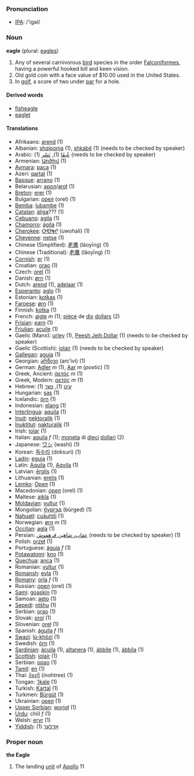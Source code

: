 === Pronunciation ===
*[[w:IPA|IPA]]: /'igəl/

=== Noun ===
'''eagle''' (plural: [[eagles]])

# Any of several carnivorous [[bird]] species in the order [[Falconiformes]], having a powerful hooked bill and keen vision.
# Old gold coin with a face value of $10.00 used in the United States.
# In [[golf]], a score of two under [[par]] for a hole.

==== Derived words ====
* [[fisheagle]]
* [[eaglet]]

==== Translations ====
*Afrikaans: [[arend]] (1)
*Albanian: [[shqiponja]] (1), [[shkabë]] (1) (needs to be checked by speaker)
*Arabic: [[عُبقَا]] (1), [[نَسْر]] (1) (needs to be checked by speaker)
*Armenian: [[Արծիվ]] (1)
*[[Aymara]]: [[paca]] (1)
*Azeri: [[qartal]] (1)
*[[Basque]]: [[arrano]] (1)
*Belarusian: [[арол]]/[[aroł]] (1)
*[[Breton]]: [[erer]] (1)
*Bulgarian: [[орел]] (orel) (1)
*[[Bemba]]: [[lubambe]] (1)
*[[Catalan]]: [[àliga]]??? (1)
*[[Cebuano]]: [[agila]] (1)
*[[Chamorro]]: [[ágila]] (1)
*[[Cherokee]]: [[ᎤᏬᎭᎵ]] (uwohali) (1)
*[[Cheyenne]]: [[netse]] (1)
*Chinese (Simplified): [[老鹰]] (lǎoyīng) (1)
*Chinese (Traditional): [[老鷹]] (lǎoyīng) (1)
*[[Cornish]]: [[er]] (1)
*Croatian: [[orao]] (1)
*Czech: [[orel]] (1)
*Danish: [[ørn]] (1)
*Dutch: [[arend]] (1), [[adelaar]] (1)
*[[Esperanto]]: [[aglo]] (1)
*Estonian: [[kotkas]] (1)
*[[Faroese]]: [[ørn]] (1)
*Finnish: [[kotka]] (1)
*French: [[aigle]] ''m'' (1); [[pièce]] de [[dix]] [[dollar]]s (2)
*[[Frisian]]: [[earn]] (1)
*[[Friulian]]: [[acuile]] (1)
*Gaelic (Manx): [[urley]] (1), [[Peesh Jeih Dollar]] (1) (needs to be checked by speaker)
*Gaelic (Scottish): [[iolair]] (1) (needs to be checked by speaker)
*[[Gallegan]]: [[aguia]] (1)
*Georgian: [[არწივი]] (arc’ivi) (1)
*German: [[Adler]] ''m'' (1), [[Aar]] ''m'' (''poetic'') (1)
*Greek, Ancient: [[ἀετός]] ''m'' (1)
*Greek, Modern: [[αετός]] ''m'' (1)
*Hebrew: [[עיט]] (1), [[נשר]] (1)
*Hungarian: [[sas]] (1)
*Icelandic: [[örn]] (1)
*Indonesian: [[elang]] (1)
*[[Interlingua]]: [[aquila]] (1)
*[[Inuit]]: [[nektoralik]] (1)
*[[Inuktitut]]: [[nakturalik]] (1)
*Irish: [[iolar]] (1)
*Italian: [[aquila]] ''f'' (1); [[moneta]] di [[dieci]] [[dollaro|dollari]] (2)
*Japanese: [[ワシ]] (washi) (1)
*Korean: [[독수리]] (doksuri) (1)
*[[Ladin]]: [[eguia]] (1)
*Latin: [[Aquila]] (1), [[Aqvila]] (1)
*Latvian: [[ērglis]] (1)
*Lithuanian: [[erelis]] (1)
*[[Lemko]]: [[Орел]]  (1)
*Macedonian: [[орел]] (orel) (1)
*Maltese: [[ajkla]] (1)
*[[Moldavian]]: [[vultur]] (1)
*Mongolian: [[бүргэд]] (bürged) (1)
*[[Nahuatl]]: [[cuāuhtli]] (1)
*Norwegian: [[ørn]] ''m'' (1)
*[[Occitan]]: [[agla]] (1)
*Persian: [[عقاب‌، شاهين‌ قرهقوش]] (needs to be checked by speaker) (1)
*Polish: [[orzeł]] (1)
*Portuguese: [[águia]] ''f'' (1)
*[[Potawatomi]]: [[kno]] (1)
*[[Quechua]]: [[anca]] (1)
*Romanian: [[vultur]] (1)
*[[Romansh]]: [[evla]] (1)
*[[Romany]]: [[orla]] ''f'' (1)
*Russian: [[орел]] (orel) (1)
*[[Sami]]: [[goaskin]] (1)
*Samoan: [[aeto]] (1)
*[[Sepedi]]: [[ntšhu]] (1)
*Serbian: [[orao]] (1)
*Slovak: [[orol]] (1)
*Slovenian: [[orel]] (1)
*Spanish: [[águila]] ''f'' (1)
*[[Swazi]]: [[lú-khôzi]] (1)
*Swedish: [[örn]] (1)
*[[Sardinian]]: [[àcuila]] (1), [[altanera]] (1), [[àbbile]] (1), [[àbbila]] (1)
*[[Scottish]]: [[iolair]] (1)
*Serbian: [[орао]] (1)
*[[Tamil]]: [[en]] (1)
*Thai: [[อินทรี]] (inohtree) (1)
*Tongan: [['Ikale]] (1)
*Turkish: [[Kartal]] (1)
*Turkmen: [[Bürgüt]] (1)
*Ukrainian: [[орел]] (1)
*[[Upper Sorbian]]: [[worjoł]] (1)
*[[Urdu]]: chiil ''f'' (1)
*Welsh: [[eryr]] (1)
*[[Yiddish]]: [[אָדלער]] (1)

===Proper noun===

'''the Eagle'''

# The landing [[unit]] of [[Apollo]] 11